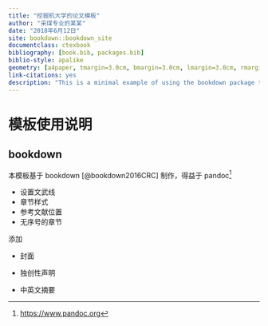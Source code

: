 ```yaml
--- 
title: "挖掘机大学的论文模板"
author: "采煤专业的某某"
date: "2018年6月12日"
site: bookdown::bookdown_site
documentclass: ctexbook
bibliography: [book.bib, packages.bib]
biblio-style: apalike
geometry: [a4paper, tmargin=3.0cm, bmargin=3.0cm, lmargin=3.0cm, rmargin=3.0cm]
link-citations: yes
description: "This is a minimal example of using the bookdown package to write a book. The output format for this example is bookdown::gitbook."
---
```


# 模板使用说明

## bookdown

本模板基于 bookdown [@bookdown2016CRC] 制作，得益于 pandoc^[<https://www.pandoc.org>]

- 设置文武线
- 章节样式
- 参考文献位置
- 无序号的章节


添加

- 封面 

- 独创性声明

- 中英文摘要


